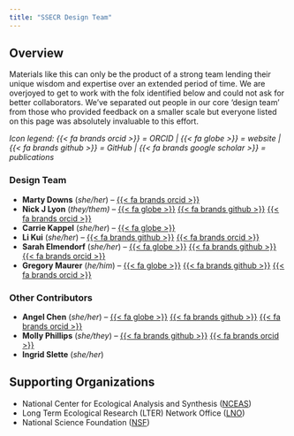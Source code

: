 ```yaml
---
title: "SSECR Design Team"
---
```


## Overview

Materials like this can only be the product of a strong team lending their unique wisdom and expertise over an extended period of time. We are overjoyed to get to work with the folx identified below and could not ask for better collaborators. We've separated out people in our core 'design team' from those who provided feedback on a smaller scale but everyone listed on this page was absolutely invaluable to this effort.

_Icon legend: {{< fa brands orcid >}} = ORCID | {{< fa globe >}} = website | {{< fa brands github >}} = GitHub | {{< fa brands google scholar >}} = publications_

### Design Team

- **Marty Downs** (_she/her_) -- [{{< fa brands orcid >}}](https://orcid.org/0000-0003-2833-956X) 
- **Nick J Lyon** (_they/them)_ -- [{{< fa globe >}}](https://njlyon0.github.io/) [{{< fa brands github >}}](https://github.com/njlyon0) [{{< fa brands orcid >}}](https://orcid.org/0000-0003-3905-1078)
- **Carrie Kappel** (_she/her_) -- [{{< fa globe >}}](https://legacyworksgroup.com/team-content/carrie-kappel)
- **Li Kui** (_she/her_) -- [{{< fa brands github >}}](https://github.com/lkuiucsb) [{{< fa brands orcid >}}](https://orcid.org/0000-0002-5894-4907)
- **Sarah Elmendorf** (_she/her_) -- [{{< fa globe >}}](https://www.colorado.edu/instaar/sarah-elmendorf) [{{< fa brands github >}}](https://github.com/scelmendorf/) [{{< fa brands orcid >}}](https://orcid.org/0000-0003-1085-8521)
- **Gregory Maurer** (_he/him_) -- [{{< fa globe >}}](https://greg.pronghorns.net/) [{{< fa brands github >}}](https://github.com/gremau) [{{< fa brands orcid >}}](https://orcid.org/0000-0002-3007-8058)

### Other Contributors

- **Angel Chen** (_she/her_) -- [{{< fa globe >}}](https://angelchen7.github.io/) [{{< fa brands github >}}](https://github.com/angelchen7/) [{{< fa brands orcid >}}](https://orcid.org/0000-0003-3515-6710)
- **Molly Phillips** (_she/they_) -- [{{< fa brands github >}}](https://github.com/phillips-map) [{{< fa brands orcid >}}](https://orcid.org/0000-0003-1568-4858)
- **Ingrid Slette** (_she/her_)

## Supporting Organizations

- National Center for Ecological Analysis and Synthesis ([NCEAS](https://www.nceas.ucsb.edu/))
- Long Term Ecological Research (LTER) Network Office ([LNO](https://lternet.edu/))
- National Science Foundation ([NSF](https://www.nsf.gov/))
